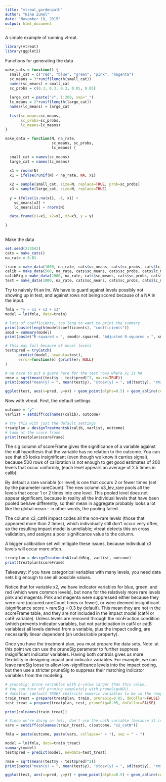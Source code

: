 ```yaml
---
title: "vtreat_gardenpath"
author: "Nina Zumel"
date: "November 10, 2015"
output: html_document
---
```


A simple example of running vtreat.

```r
library(vtreat)
library(ggplot2)
```

Functions for generating the data
```r

make_cats = function() {
  small_cat = c("red", "blue", "green", "pink", "magenta")
  sc_means = 3*runif(length(small_cat))
  names(sc_means) = small_cat
  sc_probs = c(0.3, 0.3, 0.3, 0.05, 0.05)
  
  large_cat = paste("v", 1:200, sep="_")
  lc_means = 2*runif(length(large_cat))
  names(lc_means) = large_cat
  
  list(sc_means=sc_means,
       sc_probs=sc_probs,
       lc_means=lc_means)
}

make_data = function(N, na_rate,
                     sc_means, sc_probs,
                     lc_means) {
  
  small_cat = names(sc_means)
  large_cat = names(lc_means)
  
  x1 = rnorm(N)
  x1 = ifelse(runif(N) < na_rate, NA, x1)

  x2 = sample(small_cat, size=N, replace=TRUE, prob=sc_probs)
  x3 = sample(large_cat, size=N, replace=TRUE)
  
  y = ifelse(is.na(x1), -1, x1) + 
    sc_means[x2] + 
    lc_means[x3] + rnorm(N)

  data.frame(x1=x1, x2=x2, x3=x3, y = y)
  
}
  
```

Make the data

```r

set.seed(233542)
cats = make_cats()
na_rate = 0.01

train = make_data(1000, na_rate, cats$sc_means, cats$sc_probs, cats$lc_means)
calib = make_data(500, na_rate, cats$sc_means, cats$sc_probs, cats$lc_means)
calibBig = make_data(2000, na_rate, cats$sc_means, cats$sc_probs, cats$lc_means)
test = make_data(1000, na_rate, cats$sc_means, cats$sc_probs, cats$lc_means)

```

Try to naively fit an lm. We have to guard against levels possibly not showing up in test, and against rows not being scored because of a NA in the input.

```r
fmla = "y ~ x1 + x2 + x3"
model = lm(fmla, data=train)

# lots of coefficients, too long to want to print the summary
print(paste(length(model$coefficients), "coefficients"))
smod = summary(model)
print(paste("R-squared = ", smod$r.squared, "Adjusted R-squared = ", smod$adj.r.squared))

# this may fail because of novel levels
test$pred = tryCatch(
      predict(model, newdata=test),
      error=function(e) {print(e); NULL}
)

# we have to put a guard here for the test rows where x1 is NA
rmse = sqrt(mean((test$y - test$pred)^2, na.rm=TRUE))
print(paste("mean(y) = ", mean(test$y), "stdev(y) = ", sd(test$y), "rmse = ", rmse))

ggplot(test, aes(x=pred, y=y)) + geom_point(alpha=0.5) + geom_abline(color="blue") 
```

Now with vtreat. First, the default settings
```r
outcome = "y"
varlist = setdiff(colnames(calib), outcome)

# try this with just the default settings
treatplan = designTreatmentsN(calib, varlist, outcome)
# look at the score frame
print(treatplan$scoreFrame)
```

The sig column of scoreFrame gives the significance of a variable against the null hypothesis that the variable has no relation to the outcome. You can see that x3 looks insignificant (even though we know it carries signal), because 500 rows of calibration is not enough to get good estimates of 200 levels that occur uniformly, (each level appears an average of 2.5 times in calib).

By default a rare variable (or level) is one that occurs 2 or fewer times (set by the parameter rareCount). The new column x3_lev_rare pools all the levels that occur 1 or 2 times into one level. This pooled level does not appear significant, because in reality all the individual levels that have been pooled behave differently, so their mean in aggregate probably looks a lot like the global mean -- in other words, the pooling failed.

The column x3_catN impact codes all the non-rare levels (those that appeared more than 2 times), which individually still don't occur very often, so the resulting impact model is unreliable; vtreat detects this on cross validation, and assigns a poor significance value to the column. 

A bigger calibration set will mitigate these issues, because individual x3 levels will occur more often.

```r
treatplan = designTreatmentsN(calibBig, varlist, outcome)
print(treatplan$scoreFrame)

```

Takeaway: if you have categorical variables with many levels, you need data sets big enough to see all possible values. 

Notice that for variable x2, we have indicator variables for blue, green, and red (which were common levels), but none for the relatively more rare levels pink and magenta. Pink and magenta were suppressed either because they were rare (occured rareCount times or fewer), or were deemed insignificant (significance score > rareSig = 0.3 by default). This mean they are not in the scoreFrame table, and they are not included in the impact model (catN or catB variable).  Unless levels are removed through the minFraction condition (which prevents indicator variables, but not participation in catN or catB variables) all levels derived from a variable, plus the impact coding, are necessarily linear dependent (an undesirable property).  

Once you have the treatment plan, you must prepare the data sets. Note: at this point we can use the pruneSig parameter to further suppress insignificant indicator variables. Having both controls gives us more flexibility in designing impact and indicator variables. For example, we can leave rareSig loose to allow low-significance levels into the impact coding, but then use a stricter pruneSig to suppress their matching indicator variables from the modeling.

```r
# pruneSig: prune variables with p-value larger than this value. 
# You can turn off pruning completely with pruneSig=NULL
# doCollar (default TRUE) restricts numeric variables to be in the range observed in the calibration data
train_treat = prepare(treatplan, train, pruneSig=0.05, doCollar=FALSE)
test_treat = prepare(treatplan, test, pruneSig=0.05, doCollar=FALSE)

print(colnames(train_treat))

# Since we're doing an lm(), don't use the catN variable (because it is colinear with the indicator variables)
vars = setdiff(colnames(train_treat), c(outcome, "x2_catN"))

fmla = paste(outcome, paste(vars, collapse=" + "), sep = " ~ ")

model = lm(fmla, data=train_treat)
summary(model)
test$pred = predict(model, newdata=test_treat)

rmse = sqrt(mean((test$y - test$pred)^2))
print(paste("mean(y) = ", mean(test$y), "stdev(y) = ", sd(test$y), "rmse = ", rmse))

ggplot(test, aes(x=pred, y=y)) + geom_point(alpha=0.5) + geom_abline(color="blue") 

```
